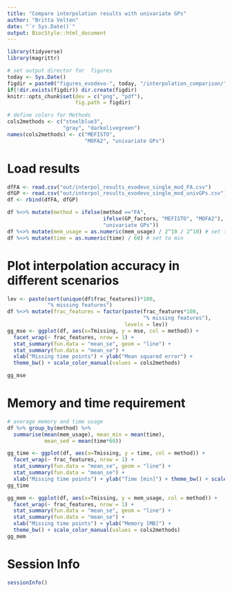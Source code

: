 ```yaml
---
title: "Compare interpolation results with univariate GPs"
author: "Britta Velten"
date: "`r Sys.Date()`"
output: BiocStyle::html_document
---
```


```r
library(tidyverse)
library(magrittr)

# set output director for  figures
today <- Sys.Date()
figdir = paste0("figures_evodevo-", today, "/interpolation_comparison/")
if(!dir.exists(figdir)) dir.create(figdir)
knitr::opts_chunk$set(dev = c("png", "pdf"),
                      fig.path = figdir)
```

```r
# define colors for Methods
cols2methods <- c("steelblue3",
                  "gray", "darkolivegreen")
names(cols2methods) <- c("MEFISTO",
                         "MOFA2", "univariate GPs") 
```

# Load results 
```r
dfFA <- read.csv("out/interpol_results_evodevo_single_mod_FA.csv")
dfGP <- read.csv("out/interpol_results_evodevo_single_mod_univGPs.csv")
df <- rbind(dfFA, dfGP)

df %<>% mutate(method = ifelse(method =="FA",
                               ifelse(GP_factors, "MEFISTO", "MOFA2"),
                               "univariate GPs"))
df %<>% mutate(mem_usage = as.numeric(mem_usage) / 2^10 / 2^10) # set to MB
df %<>% mutate(time = as.numeric(time) / 60) # set to min
```

# Plot interpolation accuracy in different scenarios
```r
lev <- paste(sort(unique(df$frac_features))*100,
             "% missing features")
df %<>% mutate(frac_features = factor(paste(frac_features*100,
                                            "% missing features"),
                                      levels = lev))
gg_mse <- ggplot(df, aes(x=Tmissing, y = mse, col = method)) +
  facet_wrap(~ frac_features, nrow = 1) +
  stat_summary(fun.data = "mean_se", geom = "line") +
  stat_summary(fun.data = "mean_se") + 
  xlab("Missing time points") + ylab("Mean squared error") +
  theme_bw() + scale_color_manual(values = cols2methods)

gg_mse
```

# Memory and time requirement
```r
# average memory and time usage
df %>% group_by(method) %>%
  summarise(mean(mem_usage), mean_min = mean(time),
            mean_sed = mean(time*60))

gg_time <- ggplot(df, aes(x=Tmissing, y = time, col = method)) +
  facet_wrap(~ frac_features, nrow = 1) +
  stat_summary(fun.data = "mean_se", geom = "line") +
  stat_summary(fun.data = "mean_se") + 
  xlab("Missing time points") + ylab("Time [min]") + theme_bw() + scale_color_manual(values = cols2methods)
gg_time

gg_mem <- ggplot(df, aes(x=Tmissing, y = mem_usage, col = method)) +
  facet_wrap(~ frac_features, nrow = 1) +
  stat_summary(fun.data = "mean_se", geom = "line") +
  stat_summary(fun.data = "mean_se") + 
  xlab("Missing time points") + ylab("Memory [MB]") +
  theme_bw() + scale_color_manual(values = cols2methods)
gg_mem
```


# Session Info
```r
sessionInfo()
```

